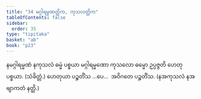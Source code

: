 ```yaml
---
title: "34 မဂ္ဂါရမ္မဏတ္တိက, ကုသလတ္တိက"
tableOfContents: false
sidebar:
  order: 35
type: "tipitaka"
basket: "ab"
book: "p23"
---
```



<DynamicBreadcrumb />

<Division number="43" book="p23" e="ch" v="40" p="416">

<Paragraph number="136" book="p23">
နမဂ္ဂါရမ္မဏံ နကုသလံ ဓမ္မံ ပစ္စယာ မဂ္ဂါရမ္မဏော ကုသလော ဓမ္မော ဥပ္ပဇ္ဇတိ ဟေတုပစ္စယာ. (သံခိတ္တံ.)
</Paragraph>

<Paragraph number="137" book="p23">
ဟေတုယာ ပဉ္စတိံသ …ပေ…  အဝိဂတေ ပဉ္စတိံသ. (နအကုသလံ နအဗျာကတံ နတ္ထိ.)
</Paragraph>
</Division>